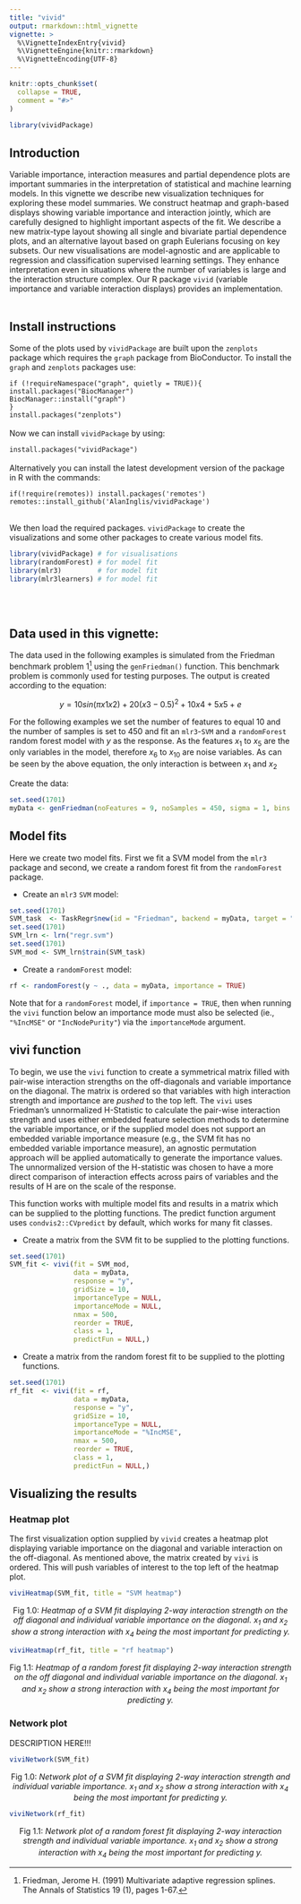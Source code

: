 ```yaml
---
title: "vivid"
output: rmarkdown::html_vignette
vignette: >
  %\VignetteIndexEntry{vivid}
  %\VignetteEngine{knitr::rmarkdown}
  %\VignetteEncoding{UTF-8}
---
```


```r
knitr::opts_chunk$set(
  collapse = TRUE,
  comment = "#>"
)
```

```r
library(vividPackage)
```

## Introduction
Variable importance, interaction measures and partial dependence plots are important summaries in the interpretation of statistical and machine learning models. In this vignette we describe new visualization techniques for exploring these model summaries. We construct heatmap and graph-based displays showing variable importance and interaction jointly, which are carefully designed to highlight important aspects of the fit. We describe a new matrix-type layout showing all single and bivariate partial dependence plots, and an alternative layout based on graph Eulerians focusing on key subsets. Our new visualisations are model-agnostic and are applicable to regression and classification supervised learning settings. They enhance interpretation even in situations where the number of variables is large and the interaction structure complex. Our R package `vivid` (variable importance and variable interaction displays) provides an implementation.
\
\

## Install instructions
Some of the plots used by `vividPackage` are built upon the `zenplots` package which requires the `graph` package from BioConductor. To install the `graph` and `zenplots` packages use:

`if (!requireNamespace("graph", quietly = TRUE)){` \
  `install.packages("BiocManager")` \
  `BiocManager::install("graph")`   \
`}` \
`install.packages("zenplots")`
\
\
Now we can install `vividPackage` by using:

`install.packages("vividPackage")`
\
\
Alternatively you can install the latest development version of the package in R with the commands:

`if(!require(remotes)) install.packages('remotes')` \
`remotes::install_github('AlanInglis/vividPackage')`
\
\

We then load the required packages. `vividPackage` to create the visualizations and some other packages to create various model fits. 

```r
library(vividPackage) # for visualisations 
library(randomForest) # for model fit
library(mlr3)         # for model fit
library(mlr3learners) # for model fit
```
\
\

## Data used in this vignette:

The data used in the following examples is simulated from the Friedman benchmark problem 1^[Friedman, Jerome H. (1991) Multivariate adaptive regression splines. The Annals of Statistics 19 (1), pages 1-67.] using the `genFriedman()` function. This benchmark problem is commonly used for testing purposes. The output is created according to the equation:


<center>
$$y = 10 sin(π x1 x2) + 20 (x3 - 0.5)^2 + 10 x4 + 5 x5 + e$$
</center>

For the following examples we set the number of features to equal 10 and the number of samples is set to 450 and fit an `mlr3`-`SVM` and a `randomForest` random forest model with $y$ as the response. As the features $x_1$ to $x_5$ are the only variables in the model, therefore $x_6$ to $x_{10}$ are noise variables. As can be seen by the above equation, the only interaction is between $x_1$ and $x_2$
  

Create the data:
```r
set.seed(1701)
myData <- genFriedman(noFeatures = 9, noSamples = 450, sigma = 1, bins = NULL, seed = NULL)
```


## Model fits 

Here we create two model fits. First we fit a SVM model from the `mlr3` package and second, we create a random forest fit from the `randomForest` package. 


* Create an `mlr3` `SVM` model:

```r
set.seed(1701)
SVM_task  <- TaskRegr$new(id = "Friedman", backend = myData, target = "y")
set.seed(1701)
SVM_lrn <- lrn("regr.svm")
set.seed(1701)
SVM_mod <- SVM_lrn$train(SVM_task)
```


* Create a `randomForest` model:
```r
rf <- randomForest(y ~ ., data = myData, importance = TRUE)
```
Note that for a `randomForest` model, if `importance = TRUE`, then when running the `vivi` function below an importance mode must also be selected (ie., `"%IncMSE"` or `"IncNodePurity"`) via the `importanceMode` argument. 

## vivi function 

To begin, we use the `vivi` function to create a symmetrical matrix filled with pair-wise interaction strengths on the off-diagonals and variable importance on the diagonal. The matrix is ordered so that variables with high interaction strength and importance are _pushed_ to the top left.
The `vivi` uses Friedman's unnormalized H-Statistic to calculate the pair-wise interaction strength and uses either embedded feature selection methods to determine the variable importance, or if the supplied model does not support an embedded variable importance measure (e.g., the SVM fit has no embedded variable importance measure), an agnostic permutation approach will be applied automatically to generate the importance values. The unnormalized version of the H-statistic was chosen to have a more direct comparison of interaction effects across pairs of variables and the results of H are on the scale of the response.

This function works with multiple model fits and results in a matrix which can be supplied to the plotting functions. The predict function argument uses `condvis2::CVpredict` by default, which works for many fit classes.

* Create a matrix from the SVM fit to be supplied to the plotting functions.

```r
set.seed(1701)
SVM_fit <- vivi(fit = SVM_mod, 
                data = myData, 
                response = "y",
                gridSize = 10,
                importanceType = NULL,
                importanceMode = NULL,
                nmax = 500,
                reorder = TRUE,
                class = 1,
                predictFun = NULL,)
```

 

* Create a matrix from the random forest fit to be supplied to the plotting functions.

```r
set.seed(1701)
rf_fit  <- vivi(fit = rf, 
                data = myData, 
                response = "y",
                gridSize = 10,
                importanceType = NULL,
                importanceMode = "%IncMSE",
                nmax = 500,
                reorder = TRUE,
                class = 1,
                predictFun = NULL,)
```

## Visualizing the results

### Heatmap plot

The first visualization option supplied by `vivid` creates a heatmap plot displaying variable importance on the diagonal and variable interaction on the off-diagonal. As mentioned above, the matrix created by `vivi` is ordered. This will push variables of interest to the top left of the heatmap plot.

```r
viviHeatmap(SVM_fit, title = "SVM heatmap")
```
<center>
Fig 1.0: *Heatmap of a SVM fit  displaying 2-way interaction strength on the off diagonal and individual variable importance on the diagonal. $x_1$ and $x_2$ show a strong interaction with $x_4$ being the most important for predicting $y$.*
</center>


```r
viviHeatmap(rf_fit, title = "rf heatmap")
```
<center>
Fig 1.1: *Heatmap of a random forest fit displaying 2-way interaction strength on the off diagonal and individual variable importance on the diagonal. $x_1$ and $x_2$ show a strong interaction with $x_4$ being the most important for predicting $y$.*
</center>

### Network plot

DESCRIPTION HERE!!!

```r
viviNetwork(SVM_fit)
```
<center>
Fig 1.0: *Network plot of a SVM fit displaying 2-way interaction strength and individual variable importance. $x_1$ and $x_2$ show a strong interaction with $x_4$ being the most important for predicting $y$.*
</center>


```r
viviNetwork(rf_fit)
```
<center>
Fig 1.1: *Network plot of a random forest fit displaying 2-way interaction strength and individual variable importance. $x_1$ and $x_2$ show a strong interaction with $x_4$ being the most important for predicting $y$.*
</center>
